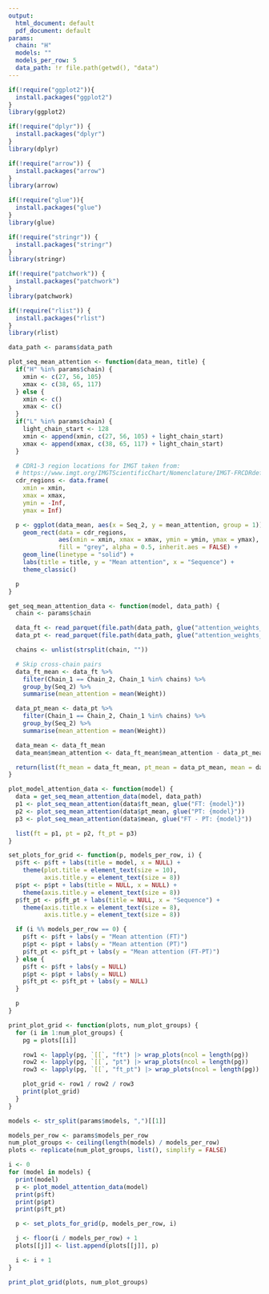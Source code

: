 ```yaml
---
output:
  html_document: default
  pdf_document: default
params:
  chain: "H"
  models: ""
  models_per_row: 5
  data_path: !r file.path(getwd(), "data")
---
```

```r

if(!require("ggplot2")){
  install.packages("ggplot2")
}
library(ggplot2)

if(!require("dplyr")) {
  install.packages("dplyr")
}
library(dplyr)

if(!require("arrow")) {
  install.packages("arrow")
}
library(arrow)

if(!require("glue")){
  install.packages("glue")
}
library(glue)

if(!require("stringr")) {
  install.packages("stringr")
}
library(stringr)

if(!require("patchwork")) {
  install.packages("patchwork")
}
library(patchwork)

if(!require("rlist")) {
  install.packages("rlist")
}
library(rlist)
```

```r
data_path <- params$data_path

plot_seq_mean_attention <- function(data_mean, title) {
  if("H" %in% params$chain) {
    xmin <- c(27, 56, 105)
    xmax <- c(38, 65, 117)
  } else {
    xmin <- c()
    xmax <- c()
  }
  if("L" %in% params$chain) {
    light_chain_start <- 128
    xmin <- append(xmin, c(27, 56, 105) + light_chain_start)
    xmax <- append(xmax, c(38, 65, 117) + light_chain_start)
  }

  # CDR1-3 region locations for IMGT taken from:
  # https://www.imgt.org/IMGTScientificChart/Nomenclature/IMGT-FRCDRdefinition.html
  cdr_regions <- data.frame(
    xmin = xmin,
    xmax = xmax,
    ymin = -Inf,
    ymax = Inf)

  p <- ggplot(data_mean, aes(x = Seq_2, y = mean_attention, group = 1)) +
    geom_rect(data = cdr_regions,
              aes(xmin = xmin, xmax = xmax, ymin = ymin, ymax = ymax),
              fill = "grey", alpha = 0.5, inherit.aes = FALSE) +
    geom_line(linetype = "solid") +
    labs(title = title, y = "Mean attention", x = "Sequence") +
    theme_classic()

  p
}

get_seq_mean_attention_data <- function(model, data_path) {
  chain <- params$chain

  data_ft <- read_parquet(file.path(data_path, glue("attention_weights_{model}_{chain}_FT.parquet")))
  data_pt <- read_parquet(file.path(data_path, glue("attention_weights_{model}_{chain}_PT.parquet")))

  chains <- unlist(strsplit(chain, ""))

  # Skip cross-chain pairs
  data_ft_mean <- data_ft %>%
    filter(Chain_1 == Chain_2, Chain_1 %in% chains) %>%
    group_by(Seq_2) %>%
    summarise(mean_attention = mean(Weight))

  data_pt_mean <- data_pt %>%
    filter(Chain_1 == Chain_2, Chain_1 %in% chains) %>%
    group_by(Seq_2) %>%
    summarise(mean_attention = mean(Weight))

  data_mean <- data_ft_mean
  data_mean$mean_attention <- data_ft_mean$mean_attention - data_pt_mean$mean_attention

  return(list(ft_mean = data_ft_mean, pt_mean = data_pt_mean, mean = data_mean))
}

plot_model_attention_data <- function(model) {
  data = get_seq_mean_attention_data(model, data_path)
  p1 <- plot_seq_mean_attention(data$ft_mean, glue("FT: {model}"))
  p2 <- plot_seq_mean_attention(data$pt_mean, glue("PT: {model}"))
  p3 <- plot_seq_mean_attention(data$mean, glue("FT - PT: {model}"))

  list(ft = p1, pt = p2, ft_pt = p3)
}

set_plots_for_grid <- function(p, models_per_row, i) {
  p$ft <- p$ft + labs(title = model, x = NULL) +
    theme(plot.title = element_text(size = 10),
          axis.title.y = element_text(size = 8))
  p$pt <- p$pt + labs(title = NULL, x = NULL) +
    theme(axis.title.y = element_text(size = 8))
  p$ft_pt <- p$ft_pt + labs(title = NULL, x = "Sequence") +
    theme(axis.title.x = element_text(size = 8),
          axis.title.y = element_text(size = 8))

  if (i %% models_per_row == 0) {
    p$ft <- p$ft + labs(y = "Mean attention (FT)")
    p$pt <- p$pt + labs(y = "Mean attention (PT)")
    p$ft_pt <- p$ft_pt + labs(y = "Mean attention (FT-PT)")
  } else {
    p$ft <- p$ft + labs(y = NULL)
    p$pt <- p$pt + labs(y = NULL)
    p$ft_pt <- p$ft_pt + labs(y = NULL)
  }

  p
}

print_plot_grid <- function(plots, num_plot_groups) {
  for (i in 1:num_plot_groups) {
    pg = plots[[i]]

    row1 <- lapply(pg, `[[`, "ft") |> wrap_plots(ncol = length(pg))
    row2 <- lapply(pg, `[[`, "pt") |> wrap_plots(ncol = length(pg))
    row3 <- lapply(pg, `[[`, "ft_pt") |> wrap_plots(ncol = length(pg))

    plot_grid <- row1 / row2 / row3
    print(plot_grid)
  }
}
```

```r
models <- str_split(params$models, ",")[[1]]

models_per_row <- params$models_per_row
num_plot_groups <- ceiling(length(models) / models_per_row)
plots <- replicate(num_plot_groups, list(), simplify = FALSE)

i <- 0
for (model in models) {
  print(model)
  p <- plot_model_attention_data(model)
  print(p$ft)
  print(p$pt)
  print(p$ft_pt)

  p <- set_plots_for_grid(p, models_per_row, i)

  j <- floor(i / models_per_row) + 1
  plots[[j]] <- list.append(plots[[j]], p)

  i <- i + 1
}

print_plot_grid(plots, num_plot_groups)
```
